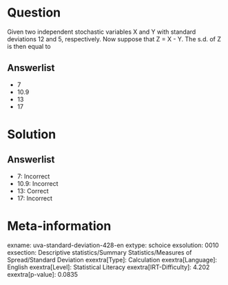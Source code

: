 Question
========

Given two independent stochastic variables X and Y with standard deviations 12 and 5, respectively. Now suppose that Z = X - Y. The s.d. of Z is then equal to

Answerlist
----------

* 7
* 10.9
* 13
* 17

Solution
========

Answerlist
----------

* 7: Incorrect
* 10.9: Incorrect
* 13: Correct
* 17: Incorrect

Meta-information
================
exname: uva-standard-deviation-428-en
extype: schoice
exsolution: 0010
exsection: Descriptive statistics/Summary Statistics/Measures of Spread/Standard Deviation
exextra[Type]: Calculation
exextra[Language]: English
exextra[Level]: Statistical Literacy
exextra[IRT-Difficulty]: 4.202
exextra[p-value]: 0.0835
